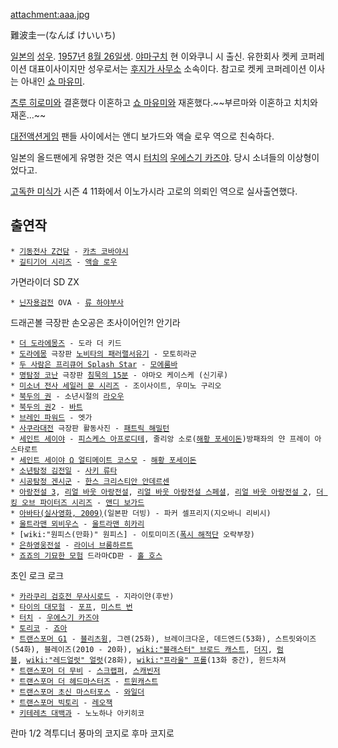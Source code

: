 attachment:aaa.jpg

難波圭一(なんば けいいち)

[[일본]]의 [[성우]]. [[1957년]] [[8월 26일]]생. [[야마구치]] 현 이와쿠니 시 출신. 유한회사 켓케 코퍼레이션 대표이사이지만 성우로서는 [[후지가 사무소]] 소속이다. 참고로 켓케 코퍼레이션 이사는 아내인 [[쇼 마유미]].

[[츠루 히로미]]와 결혼했다 이혼하고 [[쇼 마유미]]와 재혼했다.~~부르마와 이혼하고 치치와 재혼...~~

[[대전액션게임]] 팬들 사이에서는 앤디 보가드와 액슬 로우 역으로 친숙하다.

일본의 올드팬에게 유명한 것은 역시 [[터치]]의 [[우에스기 카즈야]]. 당시 소녀들의 이상형이었다고.

[[고독한 미식가]] 시즌 4 11화에서 이노가시라 고로의 의뢰인 역으로 실사출연했다.

== 출연작 ==
 * [[기동전사 Z건담]] - [[카츠 코바야시]]
 * [[길티기어 시리즈]] - [[액슬 로우]]
가면라이더 SD ZX
 * [[닌자용검전]] OVA - [[류 하야부사]]
드래곤볼 극장판 손오공은 초사이어인?! 안기라
 * [[더 도라에몽즈]] - 도라 더 키드
 * [[도라에몽]] 극장판 [[노비타의 패러랠서유기]] - 모토히라군
 * [[두 사람은 프리큐어 Splash Star]] - [[모에룸바]]
 * [[명탐정 코난]] 극장판 [[침묵의 15분]] - 야마오 케이스케 (신기루)
 * [[미소녀 전사 세일러 문 시리즈]] - 조이사이트, 우미노 구리오
 * [[북두의 권]] - 소년시절의 [[라오우]]
 * [[북두의 권]]2 - [[바트]]
 * [[브레인 파워드]] - 엣가
 * [[사쿠라대전]] 극장판 활동사진 - [[패트릭 해밀턴]]
 * [[세인트 세이야]] - [[피스케스 아프로디테]], 줄리앙 소로([[해황 포세이돈]])방패좌의 얀 프레이 아스타로트
 * [[세인트 세이야 Ω 얼티메이트 코스모]] - [[해황 포세이돈]]
 * [[소년탐정 김전일]] - [[사키 류타]]
 * [[시공탐정 겐시군]] - [[한스 크리스티안 안데르센]]
 * [[아랑전설 3]], [[리얼 바웃 아랑전설]], [[리얼 바웃 아랑전설 스페셜]], [[리얼 바웃 아랑전설 2]], [[더 킹 오브 파이터즈 시리즈]] - [[앤디 보가드]]
 * [[아바타(실사영화, 2009)]](일본판 더빙) - 파커 셀프리지(지오바니 리비시)
 * [[울트라맨 뫼비우스]] - [[울트라맨 히카리]]
 * [wiki:"원피스(만화)" 원피스] - 이토미미즈([[폭시 해적단]] 오락부장)
 * [[은하영웅전설]] - [[라이너 브룸하르트]]
 * [[죠죠의 기묘한 모험]] 드라마CD판 - [[홀 호스]]
초인 로크 로크
 * [[카라쿠리 검호전 무사시로드]] - 지라이얀(후반)
 * [[타이의 대모험]] - [[포프]], [[미스트 번]]
 * [[터치]] - [[우에스기 카즈야]]
 * [[토리코]] - [[죠아]]
 * [[트랜스포머 G1]] - [[블리츠윙]], 그렌(25화), 브레이크다운, 데드엔드(53화), 스트릿와이즈(54화), 블레이즈(2010 - 20화), [[wiki:"블래스터" 브로드 캐스트]], [[더지]], [[럼블]], [[wiki:"레드얼럿" 얼럿]](28화), [[wiki:"프라울" 프롤]](13화 중간), 윈드차져
 * [[트랜스포머 더 무비]] - [[스크랩퍼]], [[스캐빈저]]
 * [[트랜스포머 더 헤드마스터즈]] - [[트윈캐스트]]
 * [[트랜스포머 초신 마스터포스]] - [[와일더]]
 * [[트랜스포머 빅토리]] - [[레오잭]]
 * [[키테레츠 대백과]] - 노노하나 아키히코
란마 1/2 격투디너
풍마의 코지로 후마 코지로
